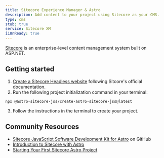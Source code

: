 ```yaml
---
title: Sitecore Experience Manager & Astro
description: Add content to your project using Sitecore as your CMS.
type: cms
stub: true
service: Sitecore XM
i18nReady: true
---
```


[Sitecore](https://www.sitecore.com/products/experience-manager) is an enterprise-level content management system built on ASP.NET.

## Getting started

1. [Create a Sitecore Headless website](https://doc.sitecore.com/xp/en/developers/sxa/103/sitecore-experience-accelerator/create-a-headless-tenant-and-site.html) following Sitcore's official documentation.
2. Run the following project initialization command in your terminal: 
  ```shell
  npx @astro-sitecore-jss/create-astro-sitecore-jss@latest
  ```
3. Follow the instructions in the terminal to create your project.

## Community Resources

- [Sitecore JavaScript Software Development Kit for Astro](https://github.com/exdst/jss-astro-public) on GitHub
- [Introduction to Sitecore with Astro](https://exdst.com/posts/20231002-sitecore-astro)
- [Starting Your First Sitecore Astro Project](https://exdst.com/posts/20240103-first-sitecore-astro-project)
